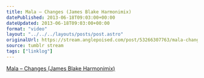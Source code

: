 ```yaml
---
title: Mala – Changes (James Blake Harmonimix)
datePublished: 2013-06-18T09:03:00+00:00
dateUpdated: 2013-06-18T09:03:00+00:00
format: "video"
layout: "../../../layouts/posts/post.astro"
originalUrl: https://stream.anglepoised.com/post/53266307763/mala-changes-james-blake-harmonimix
source: tumblr stream
tags: ["linklog"]
---
```



<YouTube id="https://www.youtube.com/watch?v=PLozoX1RdnM" />

[Mala &#8211; Changes (James Blake Harmonimix)][1]

[1]: https://www.youtube.com/watch?v=PLozoX1RdnM
